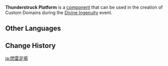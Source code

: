 {{Component Infobox
|id          = 4008
|image       = Item Thunderstruck Platform.png
|load        = 3
|event       = Divine Ingenuity
|description = This surface will periodically release bursts of lightning, causing nearby characters to be affected by Electro.
|placement   = Free
|category    = Traps
|size        = 5 · 5 · 1
}}
'''Thunderstruck Platform''' is a [[component]] that can be used in the creation of Custom Domains during the [[Divine Ingenuity]] event.

==Other Languages==
{{Other Languages
|default_hidden = 1
|en      = Thunderstruck Platform
|zhs     = 闪雷平台
|zhs_rm  = Shǎnléi Píngtái
|zht     = 閃雷平臺
|zht_rm  = Shǎnléi Píngtái
|ja      = 閃雷足場
|ja_rm   = Senrai Ashiba{{Assumed}}
|ko      = 섬뢰의 플랫폼
|ko_rm   = Seomroe-ui Peullaetpom
|es      = Plataforma eléctrica
|fr      = Plateforme de tonnerre
|ru      = Платформа молний
|th      = แท่นฟ้าผ่า
|th_rm   = 
|vi      = Nền Sấm Sét
|de      = Plattform des Donnerschlags
|id      = Lantai Berlistrik
|pt      = Plataforma Eletrizante
|tr      = Yıldırımlı Platform
|it      = Piattaforma elettrizzante
}}

==Change History==
{{Change History|2.5}}

[[ja:閃雷足場]]